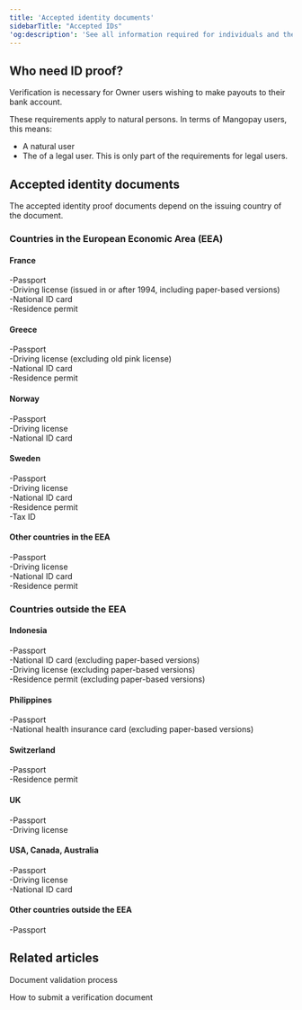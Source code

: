 ```yaml
---
title: 'Accepted identity documents'
sidebarTitle: "Accepted IDs"
'og:description': 'See all information required for individuals and the specific ID documents accepted depending on the country of issue.'
---
```



## Who need ID proof?

Verification is necessary for Owner users wishing to make payouts to their bank account.  

These requirements apply to natural persons. In terms of Mangopay users, this means:  
- A natural user  
- The <LegalRepresentative content="legal representative" /> of a legal user. This is only part of the requirements for legal users.  

## Accepted identity documents  

The accepted identity proof documents depend on the issuing country of the document.  

### Countries in the European Economic Area (EEA)  

#### France  
-Passport  
-Driving license (issued in or after 1994, including paper-based versions)  
-National ID card  
-Residence permit  

#### Greece  
-Passport  
-Driving license (excluding old pink license)  
-National ID card  
-Residence permit  

#### Norway  
-Passport  
-Driving license  
-National ID card  

#### Sweden  
-Passport  
-Driving license  
-National ID card  
-Residence permit  
-Tax ID  

#### Other countries in the EEA  
-Passport  
-Driving license  
-National ID card  
-Residence permit  

### Countries outside the EEA  

#### Indonesia  
-Passport  
-National ID card (excluding paper-based versions)  
-Driving license (excluding paper-based versions)  
-Residence permit (excluding paper-based versions)  

#### Philippines  
-Passport  
-National health insurance card (excluding paper-based versions)  

#### Switzerland  
-Passport  
-Residence permit  

#### UK  
-Passport  
-Driving license  

#### USA, Canada, Australia  
-Passport  
-Driving license  
-National ID card  

#### Other countries outside the EEA  
-Passport  

## Related articles  

<Card title="Article">Document validation process</Card>  

<Card title="Tutorial">How to submit a verification document</Card>